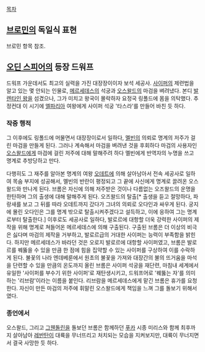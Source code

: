 [[목차]]

== [[브로민]]의 독일식 표현 ==
브로민 항목 참조.

== [[오딘 스피어]]의 등장 드워프 ==
드워프 가운데서도 최고의 실력을 가진 대장장이이자 보석 세공사. [[사이퍼]]의 제련법을 알고 있는 몇 안되는 인물로, [[메르세데스]]의 석궁과 [[오스왈드]]의 마검을 벼려냈다. 본디 [[발렌타인 왕]]을 섬겼으나, 그가 미치고 왕국이 몰락하자 요정국 링폴드에 몸을 의탁했다. 추정컨대 이 시기에 [[엘파리아]] 여왕에게 사이퍼 석궁 '타스라'를 만들어 바친 듯 하다.

=== 작중 행적 ===
그 이후에도 링폴드에 머물면서 대장장이로서 일하다, [[멜빈]]의 의뢰로 명계의 저주가 걸린 마검을 만들게 된다. 그러나 계속해서 마검을 벼려낸 것을 후회하다 마검의 사용자인 [[오스왈드]]에게 마검에 걸린 저주에 대해 말해주려 하다 멜빈에게 반역자의 누명을 쓰고 명계로 추방당하고 만다.

다행히도 그 재주를 알아본 명계의 여왕 [[오데트]]에 의해 살아남아서 전속 세공사로 일하여 목숨 부지에 성공해서, 멜빈의 반란이 평정되고 그 끝에 사신에게 명계로 끌려온 오스왈드와 만나게 된다. 브롬은 자신에 의해 저주받은 것이나 다름없는 오즈왈드의 운명을 한탄하며 그의 출생에 대해 말해주게 된다. 오즈왈드의 탈출[* 출생을 듣고 절망하다, 파랑새를 보고 그 뒤를 따라 오데트까지 갔다가 그녀의 의뢰로 오다인과 싸우게 된다. 궁지에 몰린 오다인은 그를 명계 밖으로 탈출시켜주겠다고 설득하고, 이에 응하여 그는 명계로부터 탈출한다.] 이후로도 세공사로 일하다, 발로르에 대항할 더욱 강력한 사이퍼의 제작을 위해 명계로 쳐들어온 메르세데스에 의해 구출된다.
구출된 브롬은 더 이상의 비극은 싫다며 마검의 제작을 거부하고, 발로르급의 거대한 사이퍼는 능력이 부족함을 밝힌다. 하지만 메르세데스가 바라던 것은 오로지 발로르에 대항할 사이퍼였고, 브롬은 발로르를 꿰뚫을 수 있을 만큼 한 점에 힘을 집약할 수 있는 사이퍼를 구상하여 이를 수락하게 된다.
불꽃의 나라 엔데베룬에서 원초의 불꽃을 가져와 대장간의 불의 뜨거움을 마석을 단련할 수 있을 만큼의 온도까지 올린 브롬은 사이퍼 석궁을 재단련, 마침내 세계에서 유일한 '사이퍼를 부수기 위한 사이퍼'로 재탄생시키고, 드워프어로 '꿰뚫는 자'를 의미하는 '리브람'이라는 이름을 붙인다. 리브람을 메르세데스에게 맡긴 브롬은 휴가를 요청한다. 자신이 만든 마검의 저주에 휘말린 오스왈드에게 책임을 느껴 그를 돌보기 위해서였다.

=== 종언에서 ===
오스왈드, 그리고 [[그웬돌린]]을 돌보던 브롬은 함께하던 [[푸카]] 시종 미리스와 함께 최후까지 살아남아 [[레반탄]]이 대륙을 무너뜨리고 처치되는 모습을 지켜보지만, 대륙이 무너지면서 결국 사망한 듯 하다.
